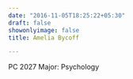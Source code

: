 ```yaml
---
date: "2016-11-05T18:25:22+05:30"
draft: false
showonlyimage: false
title: Amelia Bycoff

---
```


PC 2027
Major: Psychology